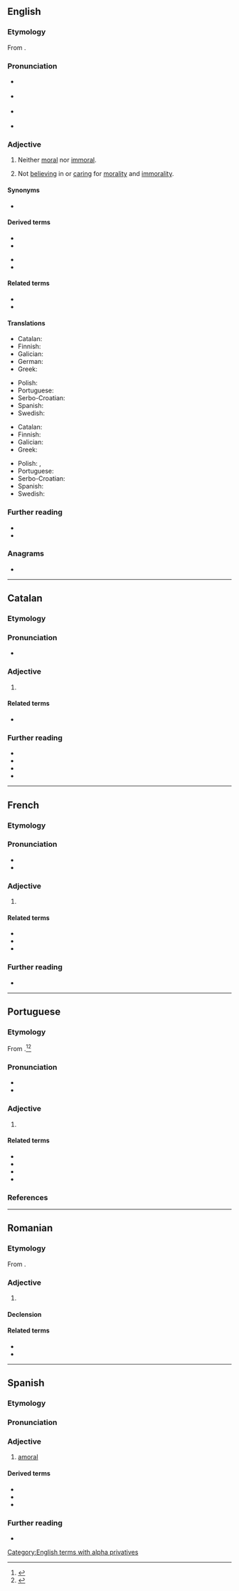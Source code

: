 ==English==

===Etymology===
From {{affix|en|a-|t1=not|id1=not|moral}}.

===Pronunciation===
* {{a|RP}} {{IPA|en|/eɪˈmɒɹ.əl/}}
* {{a|GA}} {{IPA|en|/eɪˈmɔɹ.əl/}}
* {{a|NYC}} {{IPA|en|/eɪˈmɑɹ.əl/}}
* {{rhymes|en|ɒɹəl|ɔːɹəl|s1=3}}

===Adjective===
{{en-adj}}

# {{lb|en|of acts}} Neither [[moral]] nor [[immoral]].
# {{lb|en|of people}} Not [[believing]] in or [[caring]] for [[morality]] and [[immorality]].

====Synonyms====
* {{l|en|non-moral}}

====Derived terms====
{{der-top}}
* {{l|en|amoralism}}
* {{l|en|amoralist}}
{{der-mid}}
* {{l|en|amoralistic}}
* {{l|en|amorality}}
{{der-bottom}}

====Related terms====
* {{l|en|non-moral}}
* {{l|en|immoral}}

====Translations====
{{trans-top|of acts}}
* Catalan: {{t|ca|amoral}}
* Finnish: {{t+|fi|amoraalinen}}
* Galician: {{t+|gl|amoral}}
* German: {{t+|de|amoralisch}}
* Greek: {{t+|el|αμοραλιστικός}}
{{trans-mid}}
* Polish: {{t+|pl|immoralny}}
* Portuguese: {{t+|pt|amoral}}
* Serbo-Croatian: {{t+|sh|amoralan}}
* Spanish: {{t+|es|amoral}}
* Swedish: {{t+|sv|amoralisk}}
{{trans-bottom}}

{{trans-top|of people}}
* Catalan: {{t|ca|amoral}}
* Finnish: {{t+|fi|amoraalinen}}
* Galician: {{t+|gl|amoral}}
* Greek: {{t+|el|αμοραλιστικός}}
{{trans-mid}}
* Polish: {{t+|pl|amoralny}}, {{t+|pl|niemoralny}}
* Portuguese: {{t+|pt|amoral}}
* Serbo-Croatian: {{t+|sh|amoralan}}
* Spanish: {{t+|es|amoral}}
* Swedish: {{t+|sv|amoralisk}}
{{trans-bottom}}

===Further reading===
* {{R:Century 1911}}<!--in supplement-->
* {{R:OneLook}}

===Anagrams===
* {{anagrams|en|a=aalmor|Alomar}}

[[Category:English terms with alpha privatives]]

----

==Catalan==

===Etymology===
{{af|ca|a-|moral}}

===Pronunciation===
* {{ca-IPA}}

===Adjective===
{{ca-adj|mf}}

# {{l|en|amoral}}

====Related terms====
* {{l|ca|amoralitat}}

===Further reading===
* {{R:IEC2}}
* {{R:GDLC}}
* {{R:DNV}}
* {{R:DCVB}}

----

==French==

===Etymology===
{{af|fr|a-|moral}}

===Pronunciation===
* {{audio|fr|LL-Q150 (fra)-LoquaxFR-amoral.wav|Audio}}
* {{audio|fr|LL-Q150 (fra)-DenisdeShawi-amoral.wav|Audio (CAN)}}

===Adjective===
{{fr-adj}}

# {{l|en|amoral}}

====Related terms====
* {{l|fr|moral}}
* {{l|fr|immoral}}
* {{l|fr|amoralement}}

===Further reading===
* {{R:TLFi}}

{{C|fr|Personality}}
----

==Portuguese==

===Etymology===
From {{pre|pt|a|moral}}.<ref>{{R:pt:Infopédia}}</ref><ref>{{R:Priberam}}</ref>

===Pronunciation===
{{pt-IPA}}
* {{rhymes|pt|al|q1=Portugal|aw|q2=Brazil|s=3}}
* {{hyphenation|pt|a|mo|ral}}

===Adjective===
{{pt-adj|amor|al}}

# {{l|en|amoral}}

====Related terms====
{{top3}}
* {{l|pt|amoralidade}}
* {{l|pt|amoralismo}}
* {{l|pt|amoralizar}}
* {{l|pt|amoralmente}}
{{bottom}}

===References===
<references/>

----

==Romanian==

===Etymology===
From {{bor|ro|fr|amoral}}.

===Adjective===
{{ro-adj}}

# {{l|en|amoral}}

====Declension====
{{ro-decl-adj}}

====Related terms====
* {{l|ro|amoralitate}}
* {{l|ro|moral}}

----

==Spanish==

===Etymology===
{{af|es|a-|moral}}

===Pronunciation===
{{es-IPA}}

===Adjective===
{{es-adj}}

# [[#English|amoral]]
#: {{ant|es|moral}}

====Derived terms====
* {{l|es|amoralidad}}
* {{l|es|amoralismo}}
* {{l|es|amoralizar}}

===Further reading===
* {{R:DRAE}}
